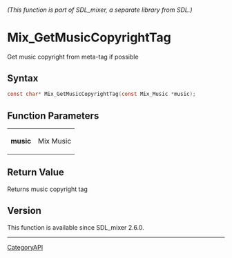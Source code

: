 ====== (This function is part of SDL_mixer, a separate library from SDL.) ======
= Mix_GetMusicCopyrightTag =

Get music copyright from meta-tag if possible 

== Syntax ==

<syntaxhighlight lang='c'>
const char* Mix_GetMusicCopyrightTag(const Mix_Music *music);
</syntaxhighlight>

== Function Parameters ==

{|
|'''music'''
|Mix Music
|}

== Return Value ==

Returns music copyright tag

== Version ==

This function is available since SDL_mixer 2.6.0.

----
[[CategoryAPI]]


